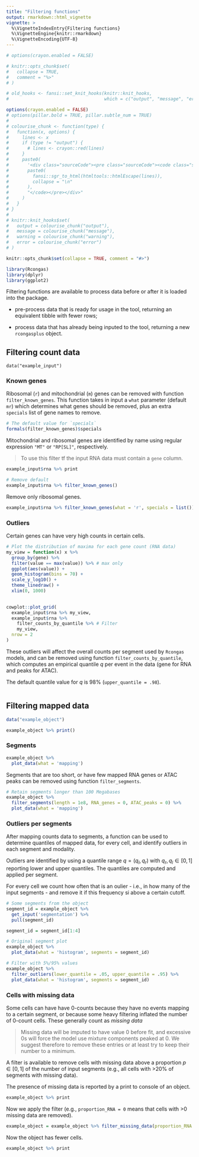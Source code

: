 ```yaml
---
title: "Filtering functions"
output: rmarkdown::html_vignette
vignette: >
  %\VignetteIndexEntry{Filtering functions}
  %\VignetteEngine{knitr::rmarkdown}
  %\VignetteEncoding{UTF-8}
---
```


```r
# options(crayon.enabled = FALSE)

# knitr::opts_chunk$set(
#   collapse = TRUE,
#   comment = "%>"
# )

# old_hooks <- fansi::set_knit_hooks(knitr::knit_hooks, 
#                                    which = c("output", "message", "error"))

options(crayon.enabled = FALSE)
# options(pillar.bold = TRUE, pillar.subtle_num = TRUE)
# 
# colourise_chunk <- function(type) {
#   function(x, options) {
#     lines <- x
#     if (type != "output") {
#       # lines <- crayon::red(lines)
#     }
#     paste0(
#       '<div class="sourceCode"><pre class="sourceCode"><code class="sourceCode">',
#       paste0(
#         fansi::sgr_to_html(htmltools::htmlEscape(lines)),
#         collapse = "\n"
#       ),
#       "</code></pre></div>"
#     )
#   }
# }
# 
# knitr::knit_hooks$set(
#   output = colourise_chunk("output"),
#   message = colourise_chunk("message"),
#   warning = colourise_chunk("warning"),
#   error = colourise_chunk("error")
# )

knitr::opts_chunk$set(collapse = TRUE, comment = "#>")
```

```r
library(Rcongas)
library(dplyr)
library(ggplot2)
```


<!-- ```{r, eval=T} -->
<!-- data('example_object') -->
<!-- print(example_object) -->
<!-- ``` -->

Filtering functions are available to process data before or after it is loaded into the package.

* pre-process data that is ready for usage in the tool, returning an equivalent tibble with fewer rows;

* process data that has already being inputed to the tool, returning a new `rcongasplus` object.

## Filtering count data

```data
data("example_input")
```

### Known genes


Ribosomal (`r`) and mitochondrial (`m`) genes can be removed with function `filter_known_genes`. This function takes in input a `what` parameter (default `mr`) which determines what genes should be removed, plus an extra `specials` list of gene names to remove. 

```r
# The default value for `specials`
formals(filter_known_genes)$specials
```

Mitochondrial and ribosomal genes are identified by name using regular expression `"MT"` or `"RP[SL]"`, respectively.

> To use this filter tf the input RNA data must contain a `gene` column.


```r
example_input$rna %>% print

# Remove default 
example_input$rna %>% filter_known_genes()
```

Remove only ribosomal genes.

```r
example_input$rna %>% filter_known_genes(what = 'r', specials = list())
```


### Outliers

Certain genes can have very high counts in certain cells. 

```r
# Plot the distribution of maxima for each gene count (RNA data)
my_view = function(x) x %>% 
  group_by(gene) %>% 
  filter(value == max(value)) %>% # max only
  ggplot(aes(value)) + 
  geom_histogram(bins = 70) +
  scale_y_log10() +
  theme_linedraw() +
  xlim(0, 1000)
  

cowplot::plot_grid(
  example_input$rna %>% my_view,
  example_input$rna %>% 
    filter_counts_by_quantile %>% # Filter
    my_view,
  nrow = 2
)
```

These outliers will affect the overall counts per segment used by `Rcongas` models, and can  be removed using function `filter_counts_by_quantile`, which computes an empirical quantile $q$ per event in the data (gene for RNA and peaks for ATAC).

The default quantile value for $q$ is 98% (`upper_quantile = .98`).

```r
```

## Filtering mapped data

```r
data("example_object")

example_object %>% print()
```

### Segments

```r
example_object %>% 
  plot_data(what = 'mapping')
```

Segments that are too short, or have few mapped RNA genes or ATAC peaks can
be removed using function `filter_segments`.


```r
# Retain segments longer than 100 Megabases
example_object %>% 
  filter_segments(length = 1e8, RNA_genes = 0, ATAC_peaks = 0) %>% 
  plot_data(what = 'mapping')
```

### Outliers per segments

After mapping counts data to segments, a function
can be used to determine quantiles of mapped data, for every cell, and identify
outliers in each segment and modality. 

Outliers are identified by using a quantile range $q = (q_l, q_r)$ with 
$q_r,q_l\in [0,1]$ reporting lower and upper quantiles. The quantiles 
are computed and applied per segment. 

For every cell we count how often that is an oulier - i.e., in how many of the
input segments - and remove it if this frequency si above a certain cutoff.


```r
# Some segments from the object
segment_id = example_object %>%
  get_input('segmentation') %>%
  pull(segment_id)

segment_id = segment_id[1:4]

# Original segment plot
example_object %>% 
  plot_data(what = 'histogram', segments = segment_id)

# Filter with 5%/95% values
example_object %>% 
  filter_outliers(lower_quantile = .05, upper_quantile = .95) %>% 
  plot_data(what = 'histogram', segments = segment_id)
```


<!-- > If you used \code{action = 'remove'} The returned object will contain fewer entries; it should be checked for an excess of zeros after filtering. We show an example below -->

<!-- Compare 0-count cells before and after the filter -->

<!-- ```{r} -->
<!-- # RNA 0-counts difference -->
<!-- stat(example_object)$zero_counts_cells_RNA %>% print -->
<!-- stat(f_example_object)$zero_counts_cells_RNA %>% print  # capped -->
<!-- stat(f2_example_object)$zero_counts_cells_RNA %>% print # removed -->
<!-- ``` -->

<!-- ```{r} -->
<!-- # ATAC 0-counts difference -->
<!-- stat(example_object)$zero_counts_cells_ATAC %>% print -->
<!-- stat(f_example_object)$zero_counts_cells_ATAC %>% print  # capped -->
<!-- stat(f2_example_object)$zero_counts_cells_ATAC %>% print # removed -->
<!-- ``` -->

<!-- The extent of the new 0-counts cells can be summarised printing the filtered object to console. -->

<!-- ```{r} -->
<!-- f_example_object %>% print -->
<!-- f2_example_object %>% print -->
<!-- ``` -->

### Cells with missing data

Some cells can have have 0-counts because they have no events mapping to a certain segment, or because some heavy filtering inflated the number of 0-count cells. These generally count as _missing data_

> Missing data will be imputed to have value 0 before fit, and excessive 0s will force the model use mixture components peaked at 0. We suggest therefore to remove these entries or at least try to keep their number to a minimum.

A filter is available to remove cells with missing data above a proportion $p\in[0,1]$ of the number of input segments (e.g., all cells with >20% of segments with missing data).

The presence of missing data is reported by a print to console of an object. 

```r
example_object %>% print
```

Now we apply the filter (e.g., `proportion_RNA = 0` means that cells with >0 missing data are removed).

```r
example_object = example_object %>% filter_missing_data(proportion_RNA = 0, proportion_ATAC = 0)
```

Now the object has fewer cells.
```r
example_object %>% print
```

